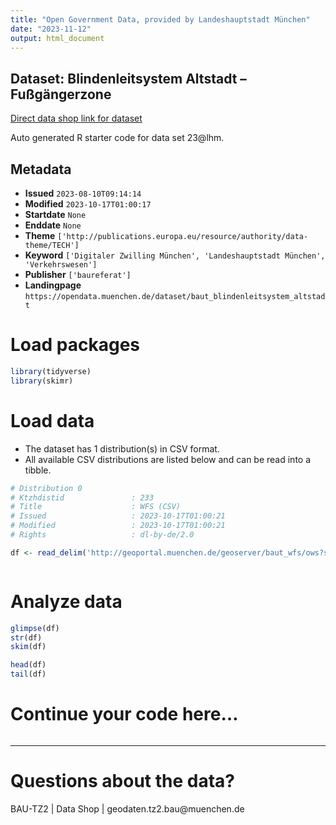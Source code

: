 ```yaml
---
title: "Open Government Data, provided by Landeshauptstadt München"
date: "2023-11-12"
output: html_document
---
```


## Dataset: Blindenleitsystem Altstadt – Fußgängerzone

[Direct data shop link for dataset](https://opendata.muenchen.de/dataset/baut_blindenleitsystem_altstadt)

Auto generated R starter code for data set 23@lhm.

## Metadata

- **Issued** `2023-08-10T09:14:14`
- **Modified** `2023-10-17T01:00:17`
- **Startdate** `None`
- **Enddate** `None`
- **Theme** `['http://publications.europa.eu/resource/authority/data-theme/TECH']`
- **Keyword** `['Digitaler Zwilling München', 'Landeshauptstadt München', 'Verkehrswesen']`
- **Publisher** `['baureferat']`
- **Landingpage** `https://opendata.muenchen.de/dataset/baut_blindenleitsystem_altstadt`


# Load packages

```r

library(tidyverse)
library(skimr)

```

# Load data

-   The dataset has 1 distribution(s) in CSV format.
-   All available CSV distributions are listed below and can be read into a tibble.

```r

# Distribution 0
# Ktzhdistid               : 233
# Title                    : WFS (CSV)
# Issued                   : 2023-10-17T01:00:21
# Modified                 : 2023-10-17T01:00:21
# Rights                   : dl-by-de/2.0

df <- read_delim('http://geoportal.muenchen.de/geoserver/baut_wfs/ows?service=WFS&amp;version=1.1.0&amp;request=GetFeature&amp;typeName=baut_wfs:baut_blindenleitsystem_altstadt&amp;outputFormat=csv')



```

# Analyze data

```r

glimpse(df)
str(df)
skim(df)

head(df)
tail(df)

```

# Continue your code here...

```r

```

------------------------------------------------------------------------

# Questions about the data?

BAU-TZ2 | Data Shop | geodaten.tz2.bau@muenchen.de
